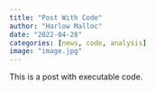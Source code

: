 ```yaml
---
title: "Post With Code"
author: "Harlow Malloc"
date: "2022-04-28"
categories: [news, code, analysis]
image: "image.jpg"
---
```


This is a post with executable code.
